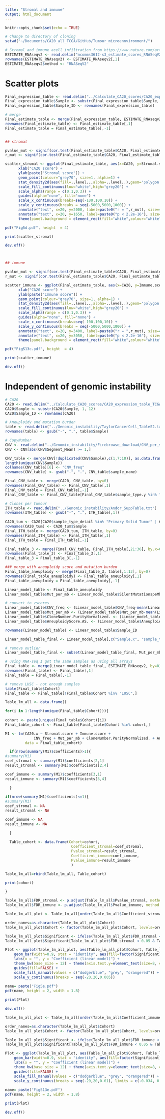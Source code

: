 ```yaml
---
title: "Stromal and immune"
output: html_document
---
```


```r
knitr::opts_chunk$set(echo = TRUE)
```

```r

# Change to directory of cloning
setwd("~/Documents/CA20_all_TCGA/GitHub/Tumour_microennvironment/")

```

```r

# Stromal and immune acell infiltration from https://www.nature.com/articles/ncomms3612
ESTIMATE_RNAseqv2 <- read.delim("ncomms3612-s3_estimate_scores_RNASeqV2.txt")
rownames(ESTIMATE_RNAseqv2) <- ESTIMATE_RNAseqv2[,1]
ESTIMATE_RNAseqv2$method <- "RNASeqV2"

```

# Scatter plots

``` r

Final_expression_table <- read.delim("../Calculate_CA20_scores/CA20_expression_table_TCGA_CA20allCohorts.txt")
Final_expression_table$Sample <- substr(Final_expression_table$Sample, 1, 12)
Final_expression_table$Sample_ID <- rownames(Final_expression_table)

# merge
Final_estimate_table <- merge(Final_expression_table, ESTIMATE_RNAseqv2, by=0)
rownames(Final_estimate_table) <- Final_estimate_table[,1]
Final_estimate_table = Final_estimate_table[,-1]


## stromal

pvalue_mut <- signif(cor.test(Final_estimate_table$CA20, Final_estimate_table$Stromal.score, method = "spearman")$p.value,2)
r_mut <- signif(cor.test(Final_estimate_table$CA20, Final_estimate_table$Stromal.score, method = "spearman")$estimate,2)

scatter_stromal <- ggplot(Final_estimate_table, aes(x=CA20, y=Stromal.score)) + 
      xlab("CA20 score") + 
      ylab(paste("Stromal score")) + 
      geom_point(colour="grey70", size=1, alpha=1) +
      stat_density2d(aes(fill=..level..,alpha=..level..),geom='polygon',colour='black') + 
      scale_fill_continuous(low="white",high="grey20") +
      scale_alpha(range = c(0.1,0.3)) +
      guides(alpha="none", fill="none") +
      scale_x_continuous(breaks=seq(-100,100,10)) +
      scale_y_continuous(breaks = seq(-5000,5000,1000)) +
      annotate("text", x=20, y=2000, label=paste0("r = ",r_mut), size=4.5, hjust = 0) +
      annotate("text", x=20, y=1650, label=paste0("p < 2.2e-16"), size=4.5, hjust = 0) +
      theme(panel.background = element_rect(fill="white",colour="white"), axis.line=element_line(colour="black"), axis.text.y=element_text(size=13, colour="black"), axis.text.x=element_text(size=13, colour="black"), axis.title=element_text(size=18, colour="black"), plot.title = element_text(size=18, hjust = 0.5, colour="black"), legend.key=element_rect(fill=NA), legend.text = element_text(size=13, colour="black"), legend.title = element_text(size=16, colour="black"), axis.title.x=element_text(margin=margin(10,0,0,0)))

pdf("Fig5d.pdf", height  = 4)

print(scatter_stromal)

dev.off()



## immune

pvalue_mut <- signif(cor.test(Final_estimate_table$CA20, Final_estimate_table$Immune.score, method = "spearman")$p.value,2)
r_mut <- signif(cor.test(Final_estimate_table$CA20, Final_estimate_table$Immune.score, method = "spearman")$estimate,2)

scatter_immune <- ggplot(Final_estimate_table, aes(x=CA20, y=Immune.score)) + 
      xlab("CA20 score") + 
      ylab(paste("Immune score")) + 
      geom_point(colour="grey70", size=1, alpha=1) +
      stat_density2d(aes(fill=..level..,alpha=..level..),geom='polygon',colour='black') + 
      scale_fill_continuous(low="white",high="grey20") +
      scale_alpha(range = c(0.1,0.3)) +
      guides(alpha="none", fill="none") +
      scale_x_continuous(breaks=seq(-100,100,10)) +
      scale_y_continuous(breaks = seq(-5000,5000,1000)) +
      annotate("text", x=20, y=3400, label=paste0("r = ",r_mut), size=4.5, hjust = 0) +
      annotate("text", x=20, y=3050, label=paste0("p < 2.2e-16"), size=4.5, hjust = 0) +
      theme(panel.background = element_rect(fill="white",colour="white"), axis.line=element_line(colour="black"), axis.text.y=element_text(size=13, colour="black"), axis.text.x=element_text(size=13, colour="black"), axis.title=element_text(size=18, colour="black"), plot.title = element_text(size=18, hjust = 0.5, colour="black"), legend.key=element_rect(fill=NA), legend.text = element_text(size=13, colour="black"), legend.title = element_text(size=16, colour="black"), axis.title.x=element_text(margin=margin(10,0,0,0)))

pdf("FigS13c.pdf", height  = 4)

print(scatter_immune)

dev.off()

```

# Independent of genomic instability

```r

# CA20
CA20 <- read.delim("../Calculate_CA20_scores/CA20_expression_table_TCGA_CA20allCohorts.txt")
CA20$Sample <- substr(CA20$Sample, 1, 12)
CA20$Sample_ID <- rownames(CA20)

# Aneuploidy and mutation burden
table <- read.delim("../Genomic_instability/TaylorCancerCell_TableS2.txt", na.strings = c("", " ", "na", "NA", "n.a.", "#N/A"))
rownames(table) <- gsub("-", ".", table$Sample)

# CopyNumber
CNV <- read.delim("../Genomic_instability/Firebrowse_download/CNV_per_sample_all_TCGA.txt")
CNV <- CNV[abs(CNV$Segment_Mean) >= 1,]

CNV_table <- merge(CNV[!duplicated(CNV$Sample),c(1,7:10)], as.data.frame(table(CNV$Sample)), by=1)
length(unique(CNV$Sample))
colnames(CNV_table)[6] <- "CNV_freq" 
rownames(CNV_table) <- gsub("-", ".", CNV_table$sample_name)

Final_CNV_table <- merge(CA20, CNV_table, by=0)
rownames(Final_CNV_table) <- Final_CNV_table[,1]
Final_CNV_table = Final_CNV_table[,-1]
Final_CNV_table <- Final_CNV_table[Final_CNV_table$sample_type.y %in% "Tumor",]

# Clones per tumour
ITH_table <- read.delim("../Genomic_instability/Andor_SuppTable.txt")
rownames(ITH_table) <- gsub("-", ".", ITH_table[,1])
  
CA20_tum <- CA20[CA20$sample_type_detail %in% "Primary Solid Tumor" | CA20$Sample_ID %in% c("TCGA.D9.A1X3.06", "TCGA.D9.A4Z6.06", "TCGA.HR.A2OG.06", "TCGA.HR.A2OH.06"),]
rownames(CA20_tum) <- CA20_tum$Sample
Final_ITH_table <- merge(CA20_tum, ITH_table, by=0)
rownames(Final_ITH_table) <- Final_ITH_table[,1]
Final_ITH_table = Final_ITH_table[,-1]

Final_table_3 <- merge(Final_CNV_table, Final_ITH_table[,21:36], by.x=0, by.y=7)
rownames(Final_table_3) <- Final_table_3[,1]
Final_table_3 = Final_table_3[,-1]

### merge with aneuploidy score and mutation burden
Final_table_aneuploidy <- merge(Final_table_3, table[,1:13], by=0)
rownames(Final_table_aneuploidy) <- Final_table_aneuploidy[,1]
Final_table_aneuploidy = Final_table_aneuploidy[,-1]

Linear_model_table <- Final_table_aneuploidy
Linear_model_table$Mut_per_mb <- Linear_model_table$SilentMutationspeMb+Linear_model_table$Non.silentMutationsperMb

# convert to zscores
Linear_model_table$CNV_freq <- (Linear_model_table$CNV_freq-mean(Linear_model_table$CNV_freq)) / sd(Linear_model_table$CNV_freq)
Linear_model_table$Mut_per_mb <- (Linear_model_table$Mut_per_mb-mean(Linear_model_table$Mut_per_mb, na.rm=T)) / sd(Linear_model_table$Mut_per_mb, na.rm=T)
Linear_model_table$CloneNumber.PurityNormalized. <- (Linear_model_table$CloneNumber.PurityNormalized.-mean(Linear_model_table$CloneNumber.PurityNormalized.)) / sd(Linear_model_table$CloneNumber.PurityNormalized.)
Linear_model_table$AneuploidyScore.AS. <- (Linear_model_table$AneuploidyScore.AS.-mean(Linear_model_table$AneuploidyScore.AS.)) / sd(Linear_model_table$AneuploidyScore.AS.)

rownames(Linear_model_table) <- Linear_model_table$Sample_ID

Linear_model_table_final <- Linear_model_table[,c("Sample.x", "sample_type.x", "sample_type_detail.x", "Cohort.x", "CA20.x", "CNV_freq", "Mut_per_mb", "CloneNumber.PurityNormalized.", "AneuploidyScore.AS.")]

# remove outlier
Linear_model_table_final <- subset(Linear_model_table_final, Mut_per_mb<15)

```

```r

# using RNA-seq I got the same samples as using all arrays
Final_table <- merge(Linear_model_table_final, ESTIMATE_RNAseqv2, by=0)
rownames(Final_table) <- Final_table[,1]
Final_table = Final_table[,-1]

# remove LUSC - not enough samples
table(Final_table$Cohort)
Final_table <- Final_table[!Final_table$Cohort %in% "LUSC",]

```

```r

Table_lm_all <- data.frame()

for(i in 1:length(unique(Final_table$Cohort))){
  
cohort <- paste(unique(Final_table$Cohort)[i])
Final_table_cohort <- Final_table[Final_table$Cohort %in% cohort,]

M1 <- lm(CA20.x ~ Stromal.score + Immune.score +
             CNV_freq + Mut_per_mb + CloneNumber.PurityNormalized. + AneuploidyScore.AS.,
         data = Final_table_cohort)

  if(nrow(summary(M1)$coefficients)>1){
#summary(M1)
coef_stromal <- summary(M1)$coefficients[2,1]
result_stromal <- summary(M1)$coefficients[2,4]

coef_immune <- summary(M1)$coefficients[3,1]
result_immune <- summary(M1)$coefficients[3,4]

  }
  
if(nrow(summary(M1)$coefficients)<=1){
#summary(M1)
coef_stromal <- NA
result_stromal <- NA

coef_immune <- NA
result_immune <- NA

  }
 
  Table_cohort <- data.frame(Cohort=cohort,
                              Coefficient_stromal=coef_stromal,
                              Pvalue_stromal=result_stromal,
                              Coefficient_immune=coef_immune,
                              Pvalue_immune=result_immune
                              )

Table_lm_all=rbind(Table_lm_all, Table_cohort)

print(cohort)

}

Table_lm_all$FDR_stromal <- p.adjust(Table_lm_all$Pvalue_stromal, method = "fdr")
Table_lm_all$FDR_immune <- p.adjust(Table_lm_all$Pvalue_immune, method = "fdr")

```

```r

Table_lm_all_plot <- Table_lm_all[order(Table_lm_all$Coefficient_stromal, decreasing = T),]

order_names=as.character(Table_lm_all_plot$Cohort)
Table_lm_all_plot$Cohort <- factor(Table_lm_all_plot$Cohort, levels=order_names)

Table_lm_all_plot$Significant <- ifelse(Table_lm_all_plot$FDR_stromal < 0.05 & Table_lm_all_plot$Coefficient_stromal > 0, "Pos", "Not Sig")
Table_lm_all_plot$Significant[Table_lm_all_plot$FDR_stromal < 0.05 & Table_lm_all_plot$Coefficient_stromal < 0] <- "Neg"

Plot <- ggplot(Table_lm_all_plot, aes(Table_lm_all_plot$Cohort, Table_lm_all_plot$Coefficient_stromal)) +
    geom_bar(width=0.9, stat = "identity", aes(fill=factor(Significant)), colour=NA) + 
    labs(x = "", y = "Coefficient (linear model)") +
    theme_bw(base_size = 12) + theme(axis.text.y=element_text(size=8, colour="black"), axis.text.x=element_text(size=8, angle=45, hjust=1, colour="black"), axis.title=element_text(size=9, colour="black"), legend.key = element_rect(fill="White"), legend.text = element_text(size=13), legend.title = element_text(size=14), legend.position = "bottom") +
    guides(fill=FALSE) +
    scale_fill_manual(values = c("dodgerblue", "grey", "orangered")) +
    scale_y_continuous(breaks = seq(-20,20,0.005))
  
name= paste("Fig5e.pdf")
pdf(name, height = 2, width = 1.8)

print(Plot)

dev.off()

```


```r

Table_lm_all_plot <- Table_lm_all[order(Table_lm_all$Coefficient_immune, decreasing = T),]

order_names=as.character(Table_lm_all_plot$Cohort)
Table_lm_all_plot$Cohort <- factor(Table_lm_all_plot$Cohort, levels=order_names)

Table_lm_all_plot$Significant <- ifelse(Table_lm_all_plot$FDR_immune < 0.05 & Table_lm_all_plot$Coefficient_immune > 0, "Pos", "Not Sig")
Table_lm_all_plot$Significant[Table_lm_all_plot$FDR_immune < 0.05 & Table_lm_all_plot$Coefficient_immune < 0] <- "Neg"

Plot <- ggplot(Table_lm_all_plot, aes(Table_lm_all_plot$Cohort, Table_lm_all_plot$Coefficient_immune)) +
    geom_bar(width=0.9, stat = "identity", aes(fill=factor(Significant)), colour=NA) + 
    labs(x = "", y = "Coefficient (linear model)") +
    theme_bw(base_size = 12) + theme(axis.text.y=element_text(size=8, colour="black"), axis.text.x=element_text(size=8, angle=45, hjust=1, colour="black"), axis.title=element_text(size=9, colour="black"), legend.key = element_rect(fill="White"), legend.text = element_text(size=13), legend.title = element_text(size=14), legend.position = "bottom") +
    guides(fill=FALSE) +
    scale_fill_manual(values = c("dodgerblue", "grey", "orangered")) +
    scale_y_continuous(breaks = seq(-20,20,0.01), limits = c(-0.034, 0.01))
  
name= paste("FigS13e.pdf")
pdf(name, height = 2, width = 1.8)

print(Plot)

dev.off()

```


